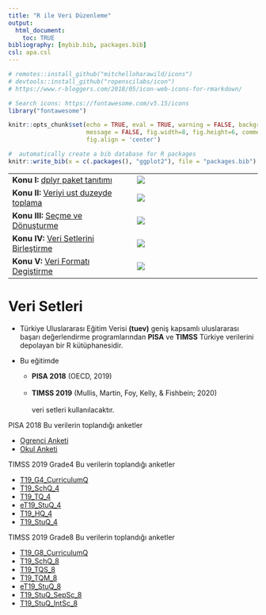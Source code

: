 ```yaml
---
title: "R ile Veri Düzenleme"
output:
  html_document:
    toc: TRUE
bibliography: [mybib.bib, packages.bib]
csl: apa.csl
---
```


```r
# remotes::install_github("mitchelloharawild/icons")
# devtools::install_github("ropenscilabs/icon")
# https://www.r-bloggers.com/2018/05/icon-web-icons-for-rmarkdown/

# Search icons: https://fontawesome.com/v5.15/icons
library("fontawesome")

knitr::opts_chunk$set(echo = TRUE, eval = TRUE, warning = FALSE, background = "gray85",
                      message = FALSE, fig.width=8, fig.height=6, comment = NA,
                      fig.align = 'center')

#  automatically create a bib database for R packages
knitr::write_bib(x = c(.packages(), "ggplot2"), file = "packages.bib")

```


|   |   |
|---|---|
|**Konu I: ** [dplyr paket tanıtımı](sunu\V_Veri_Duzenleme_I.html) | ![](figures/dplyr.png) |
|**Konu II: ** [Veriyi ust duzeyde toplama](sunu\V_Veri_Duzenleme_II.html) | ![](figures/groupby.png) |
|**Konu III: ** [Seçme ve Dönuşturme](sunu\V_Veri_Duzenleme_III.html) | ![](figures/select.jfif) |
|**Konu IV: ** [Veri Setlerini Birleştirme](sunu\V_Veri_Duzenleme_IV.html) | ![](figures/join.jfif) |
|**Konu V: ** [Veri Formatı Degiştirme](sunu\V_Veri_Duzenleme_V.html) | ![](figures/reshape.png) |


# Veri Setleri


- Türkiye Uluslararası Eğitim Verisi **(tuev)** geniş kapsamlı uluslararası başarı değerlendirme programlarından **PISA** ve **TIMSS** Türkiye verilerini depolayan bir R kütüphanesidir. 

- Bu eğitimde 
  - **PISA 2018** (OECD, 2019) <br>      
  - **TIMSS 2019** (Mullis, Martin, Foy, Kelly, & Fishbein; 2020) <br>  
veri setleri kullanılacaktır. 

 
PISA 2018 Bu verilerin toplandığı anketler

   - [Ogrenci Anketi](Kaynaklar/PISA_anketler/Turkish (Turkey) For Student_Questionnaire_Booklet_2018.pdf)
   - [Okul Anketi](Kaynaklar/PISA_anketler/Turkish (Turkey) For School_Questionnaire_2018.pdf)

TIMSS 2019 Grade4 Bu verilerin toplandığı anketler

   - [T19_G4_CurriculumQ](Kaynaklar/TIMSS_anketler/questionnaires_4/T19_G4_CurriculumQ.pdf)
   - [T19_SchQ_4](Kaynaklar/TIMSS_anketler/questionnaires_4/T19_SchQ_4.pdf)
   - [T19_TQ_4](Kaynaklar/TIMSS_anketler/questionnaires_4/T19_TQ_4.pdf)
   - [eT19_StuQ_4](Kaynaklar/TIMSS_anketler/questionnaires_4/eT19_StuQ_4.pdf)
   - [T19_HQ_4](Kaynaklar/TIMSS_anketler/questionnaires_4/T19_HQ_4.pdf)
   - [T19_StuQ_4](Kaynaklar/TIMSS_anketler/questionnaires_4/T19_StuQ_4.pdf)


TIMSS 2019 Grade8 Bu verilerin toplandığı anketler

   - [T19_G8_CurriculumQ](Kaynaklar/TIMSS_anketler/questionnaires_8/T19_G8_CurriculumQ.pdf)
   - [T19_SchQ_8](Kaynaklar/TIMSS_anketler/questionnaires_4/T19_SchQ_8.pdf)
   - [T19_TQS_8](Kaynaklar/TIMSS_anketler/questionnaires_4/T19_TQS_8.pdf)
   - [T19_TQM_8](Kaynaklar/TIMSS_anketler/questionnaires_4/T19_TQM_8.pdf)
   - [eT19_StuQ_8](Kaynaklar/TIMSS_anketler/questionnaires_4/eT19_StuQ_8.pdf)
   - [T19_StuQ_SepSc_8](Kaynaklar/TIMSS_anketler/questionnaires_4/T19_StuQ_SepSc_8.pdf)
   - [T19_StuQ_IntSc_8](Kaynaklar/TIMSS_anketler/questionnaires_4/T19_StuQ_IntSc_8.pdf)


